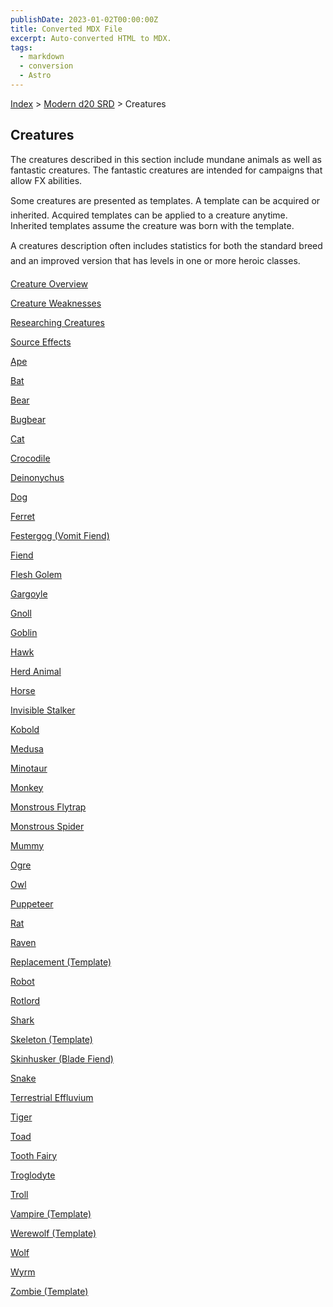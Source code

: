 ```yaml
---
publishDate: 2023-01-02T00:00:00Z
title: Converted MDX File
excerpt: Auto-converted HTML to MDX.
tags:
  - markdown
  - conversion
  - Astro
---
```






[Index](-index) > [Modern d20 SRD](modern-d20-srd-index) > Creatures




## Creatures


The creatures described in this section include mundane animals as well as fantastic creatures. The fantastic creatures are intended for campaigns that allow FX abilities.


Some creatures are presented as templates. A template can be acquired or inherited. Acquired templates can be applied to a creature anytime. Inherited templates assume the creature was born with the template.


A creatures description often includes statistics for both the standard breed and an improved version that has levels in one or more heroic classes.


[Creature Overview](modern-d20-srd-creatures-creature-overview)


[Creature Weaknesses](modern-d20-srd-creatures-creature-weaknesses)


[Researching Creatures](modern-d20-srd-creatures-researching-creatures)


[Source Effects](modern-d20-srd-creatures-source-effects)


[Ape](modern-d20-srd-creatures-ape)


[Bat](modern-d20-srd-creatures-bat)


[Bear](modern-d20-srd-creatures-bear)


[Bugbear](modern-d20-srd-creatures-bugbear)


[Cat](modern-d20-srd-creatures-cat)


[Crocodile](modern-d20-srd-creatures-crocodile)


[Deinonychus](modern-d20-srd-creatures-deinonychus)


[Dog](modern-d20-srd-creatures-dog)


[Ferret](modern-d20-srd-creatures-ferret)


[Festergog (Vomit Fiend)](modern-d20-srd-creatures-festergog)


[Fiend](modern-d20-srd-creatures-fiend)


[Flesh Golem](modern-d20-srd-creatures-flesh-golem)


[Gargoyle](modern-d20-srd-creatures-gargoyle)


[Gnoll](modern-d20-srd-creatures-gnoll)


[Goblin](modern-d20-srd-creatures-goblin)


[Hawk](modern-d20-srd-creatures-hawk)


[Herd Animal](modern-d20-srd-creatures-herd-animal)


[Horse](modern-d20-srd-creatures-horse)


[Invisible Stalker](modern-d20-srd-creatures-invisible-stalker)


[Kobold](modern-d20-srd-creatures-kobold)


[Medusa](modern-d20-srd-creatures-medusa)


[Minotaur](modern-d20-srd-creatures-minotaur)


[Monkey](modern-d20-srd-creatures-monkey)


[Monstrous Flytrap](modern-d20-srd-creatures-monstrous-flytrap)


[Monstrous Spider](modern-d20-srd-creatures-monstrous-spider)


[Mummy](modern-d20-srd-creatures-mummy)


[Ogre](modern-d20-srd-creatures-ogre)


[Owl](modern-d20-srd-creatures-owl)


[Puppeteer](modern-d20-srd-creatures-puppeteer)


[Rat](modern-d20-srd-creatures-rat)


[Raven](modern-d20-srd-creatures-raven)


[Replacement (Template)](modern-d20-srd-creatures-replacement-template)


[Robot](modern-d20-srd-creatures-robot)


[Rotlord](modern-d20-srd-creatures-rotlord)


[Shark](modern-d20-srd-creatures-shark)


[Skeleton (Template)](modern-d20-srd-creatures-skeleton-template)


[Skinhusker (Blade Fiend)](modern-d20-srd-creatures-skinhusker)


[Snake](modern-d20-srd-creatures-snake)


[Terrestrial Effluvium](modern-d20-srd-creatures-terrestrial-effluvium)


[Tiger](modern-d20-srd-creatures-tiger)


[Toad](modern-d20-srd-creatures-toad)


[Tooth Fairy](modern-d20-srd-creatures-tooth-fairy)


[Troglodyte](modern-d20-srd-creatures-troglodyte)


[Troll](modern-d20-srd-creatures-troll)


[Vampire (Template)](modern-d20-srd-creatures-vampire-template)


[Werewolf (Template)](modern-d20-srd-creatures-werewolf-template)


[Wolf](modern-d20-srd-creatures-wolf)


[Wyrm](modern-d20-srd-creatures-wyrm)


[Zombie (Template)](modern-d20-srd-creatures-zombie-template)



